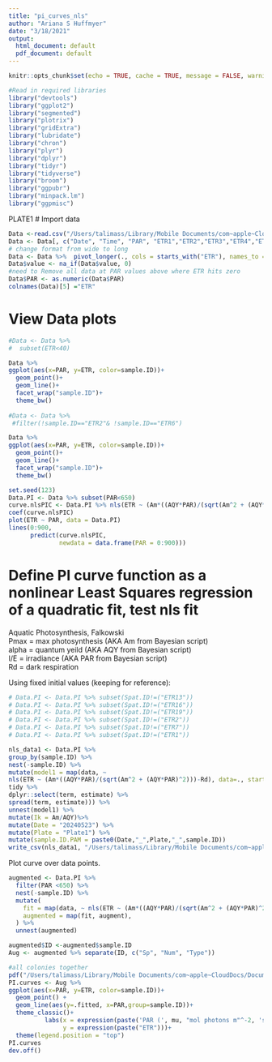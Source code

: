 ```yaml
---
title: "pi_curves_nls"
author: "Ariana S Huffmyer"
date: "3/18/2021"
output:
  html_document: default
  pdf_document: default
---
```


```r
knitr::opts_chunk$set(echo = TRUE, cache = TRUE, message = FALSE, warning = FALSE)
```

```r
#Read in required libraries
library("devtools")
library("ggplot2")
library("segmented")
library("plotrix")
library("gridExtra")
library("lubridate")
library("chron")
library("plyr")
library("dplyr")
library("tidyr")
library("tidyverse")
library("broom")
library("ggpubr")
library("minpack.lm")
library("ggpmisc")

```


PLATE1
# Import data
```r
Data <-read.csv("/Users/talimass/Library/Mobile Documents/com~apple~CloudDocs/Documents/Documents - MacBook Pro/GitHub/Reserch-Methods/Data/ROI_Padina_light dark.csv", header=T, sep=";", na.string="NA") #reads in the data files
Data <- Data[, c("Date", "Time", "PAR", "ETR1","ETR2","ETR3","ETR4","ETR5","ETR6","ETR7","ETR8","ETR9")]
# change format from wide to long
Data <- Data %>%  pivot_longer(., cols = starts_with("ETR"), names_to = "sample.ID")
Data$value <- na_if(Data$value, 0)
#need to Remove all data at PAR values above where ETR hits zero
Data$PAR <- as.numeric(Data$PAR)
colnames(Data)[5] ="ETR"

```


# View Data plots
```r
#Data <- Data %>%
#  subset(ETR<40)

Data %>%
ggplot(aes(x=PAR, y=ETR, color=sample.ID))+
  geom_point()+
  geom_line()+
  facet_wrap("sample.ID")+
  theme_bw()
  
#Data <- Data %>%
 #filter(!sample.ID=="ETR2"& !sample.ID=="ETR6")

Data %>%
ggplot(aes(x=PAR, y=ETR, color=sample.ID))+
  geom_point()+
  geom_line()+
  facet_wrap("sample.ID")+
  theme_bw()

```

```r
set.seed(123)
Data.PI <- Data %>% subset(PAR<650) 
curve.nlsPIC <- Data.PI %>% nls(ETR ~ (Am*((AQY*PAR)/(sqrt(Am^2 + (AQY*PAR)^2)))-Rd), data=., start=list(Am=0.7,  AQY=0.001, Rd=.4))
coef(curve.nlsPIC)
plot(ETR ~ PAR, data = Data.PI)
lines(0:900,
      predict(curve.nlsPIC,
              newdata = data.frame(PAR = 0:900)))
```
# Define PI curve function as a nonlinear Least Squares regression of a quadratic fit, test nls fit
Aquatic Photosynthesis, Falkowski   
Pmax = max photosynthesis (AKA Am from Bayesian script)  
alpha = quantum yeild (AKA AQY from Bayesian script)  
I/E = irradiance (AKA PAR from Bayesian script)  
Rd = dark respiration   

Using fixed initial values (keeping for reference):  
```r

# Data.PI <- Data.PI %>% subset(Spat.ID!=("ETR13"))
# Data.PI <- Data.PI %>% subset(Spat.ID!=("ETR16"))
# Data.PI <- Data.PI %>% subset(Spat.ID!=("ETR19"))
# Data.PI <- Data.PI %>% subset(Spat.ID!=("ETR2"))
# Data.PI <- Data.PI %>% subset(Spat.ID!=("ETR7"))
# Data.PI <- Data.PI %>% subset(Spat.ID!=("ETR1"))

nls_data1 <- Data.PI %>%
group_by(sample.ID) %>%
nest(-sample.ID) %>%
mutate(model1 = map(data, ~
nls(ETR ~ (Am*((AQY*PAR)/(sqrt(Am^2 + (AQY*PAR)^2)))-Rd), data=., start=list(Am=0.7,  AQY=0.001, Rd=.4)) %>%
tidy %>%
dplyr::select(term, estimate) %>%
spread(term, estimate))) %>%
unnest(model1) %>%
mutate(Ik = Am/AQY)%>%
mutate(Date = "20240523") %>%
mutate(Plate = "Plate1") %>%
mutate(sample.ID.PAM = paste0(Date,"_",Plate,"_",sample.ID)) 
write_csv(nls_data1, "/Users/talimass/Library/Mobile Documents/com~apple~CloudDocs/Documents/Documents - MacBook Pro/GitHub/Reserch-Methods/Output/course_pi_curve_pars_NLS_fixedparms.csv")
```

Plot curve over data points.  
```r
augmented <- Data.PI %>%
  filter(PAR <650) %>%
  nest(-sample.ID) %>% 
  mutate(
    fit = map(data, ~ nls(ETR ~ (Am*((AQY*PAR)/(sqrt(Am^2 + (AQY*PAR)^2)))-Rd), data=., start=list(Am=0.7,  AQY=0.001, Rd=.4))),
    augmented = map(fit, augment),
  ) %>% 
  unnest(augmented)

augmented$ID <-augmented$sample.ID
Aug <- augmented %>% separate(ID, c("Sp", "Num", "Type"))

#all colonies together
pdf("/Users/talimass/Library/Mobile Documents/com~apple~CloudDocs/Documents/Documents - MacBook Pro/GitHub/Reserch-Methods/Output/Plate1_PI_Curve_Fit_Plots.pdf")
PI.curves <- Aug %>%
ggplot(aes(x=PAR, y=ETR, color=sample.ID))+
  geom_point() + 
  geom_line(aes(y=.fitted, x=PAR,group=sample.ID))+
  theme_classic()+
          labs(x = expression(paste('PAR (', mu, "mol photons m"^-2, 's'^-1,")")),
               y = expression(paste("ETR")))+
  theme(legend.position = "top")
PI.curves
dev.off()

```
